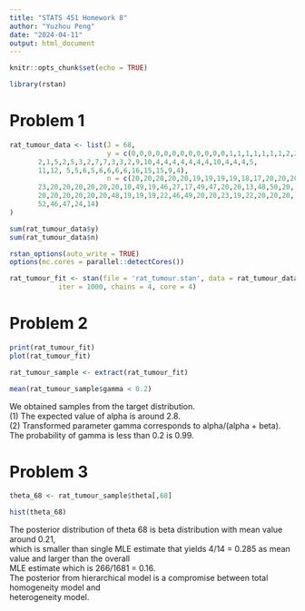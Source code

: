 ---
title: "STATS 451 Homework 8"
author: "Yuzhou Peng"
date: "2024-04-11"
output: html_document
---

```{r setup, include=FALSE}
knitr::opts_chunk$set(echo = TRUE)
```

```{r}
library(rstan)
```

# Problem 1
```{r}
rat_tumour_data <- list(J = 68,
                        y = c(0,0,0,0,0,0,0,0,0,0,0,0,1,1,1,1,1,1,1,2,2,2,2,2,2,2,2,
       2,1,5,2,5,3,2,7,7,3,3,2,9,10,4,4,4,4,4,4,4,10,4,4,4,5,
       11,12, 5,5,6,5,6,6,6,6,16,15,15,9,4),
                        n = c(20,20,20,20,20,19,19,19,19,18,17,20,20,20,20,19,19,18,18,25,24,
       23,20,20,20,20,20,20,10,49,19,46,27,17,49,47,20,20,13,48,50,20,
       20,20,20,20,20,20,48,19,19,19,22,46,49,20,20,23,19,22,20,20,20,
       52,46,47,24,14)
)

sum(rat_tumour_data$y)
sum(rat_tumour_data$n)
```

```{r}
rstan_options(auto_write = TRUE)
options(mc.cores = parallel::detectCores())
```

```{r}
rat_tumour_fit <- stan(file = 'rat_tumour.stan', data = rat_tumour_data, 
            iter = 1000, chains = 4, core = 4)


```
# Problem 2
```{r}
print(rat_tumour_fit)
plot(rat_tumour_fit)

rat_tumour_sample <- extract(rat_tumour_fit)
```

```{r}
mean(rat_tumour_sample$gamma < 0.2)
```
We obtained samples from the target distribution.  
(1) The expected value of alpha is around 2.8.  
(2) Transformed parameter gamma corresponds to alpha/(alpha + beta). The probability of gamma is less than 0.2 is 0.99.  


# Problem 3
```{r}
theta_68 <- rat_tumour_sample$theta[,68]

hist(theta_68)
```

The posterior distribution of theta 68 is beta distribution with mean value around 0.21,  
which is smaller than single MLE estimate that yields 4/14 = 0.285 as mean value and larger than the overall  
MLE estimate which is 266/1681 = 0.16.  
The posterior from hierarchical model is a compromise between total homogeneity model and  
heterogeneity model.